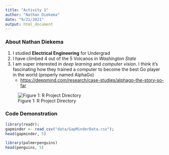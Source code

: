 ---
title: "Activity 1"
author: "Nathan Diekema"
date: "9/21/2021"
output: html_document
---

### About **Nathan Diekema**

1. I studied **Electrical Engineering** for Undergrad
2. I have climbed 4 out of the 5 Volcanos in *Washington State*
3. I am super interested in *deep learning* and *computer vision*. I think it's fascinating how they trained a computer to become the best Go player in the world (properly named AlphaGo)
    - <https://deepmind.com/research/case-studies/alphago-the-story-so-far>


![Figure 1: R Project Directory](folder_screenshot.png)

### Code Demonstration

```{r}
library(readr);
gapminder <- read_csv("data/GapMinderData.csv");
head(gapminder, 5)
```


```{r}
library(palmerpenguins)
head(penguins, 5)
```


